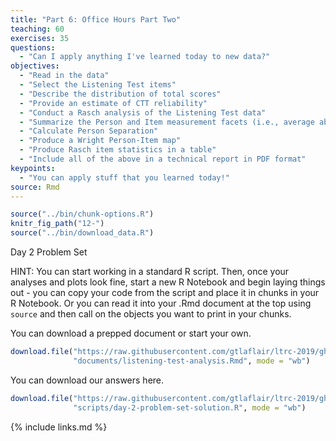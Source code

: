 ```yaml
---
title: "Part 6: Office Hours Part Two"
teaching: 60
exercises: 35
questions: 
  - "Can I apply anything I've learned today to new data?"
objectives: 
  - "Read in the data"
  - "Select the Listening Test items"
  - "Describe the distribution of total scores"
  - "Provide an estimate of CTT reliability"
  - "Conduct a Rasch analysis of the Listening Test data"
  - "Summarize the Person and Item measurement facets (i.e., average ability/difficulty, SE)"
  - "Calculate Person Separation"
  - "Produce a Wright Person-Item map"
  - "Produce Rasch item statistics in a table"
  - "Include all of the above in a technical report in PDF format"
keypoints: 
  - "You can apply stuff that you learned today!"
source: Rmd
---
```


```r
source("../bin/chunk-options.R")
knitr_fig_path("12-")
source("../bin/download_data.R")
```

Day 2 Problem Set

HINT: You can start working in a standard R script. Then, once your analyses and plots
look fine, start a new R Notebook and begin laying things out - you can copy your code
from the script and place it in chunks in your R Notebook. Or you can read it into your 
.Rmd document at the top using `source` and then call on the objects you want to print
in your chunks.

You can download a prepped document or start your own.

```r
download.file("https://raw.githubusercontent.com/gtlaflair/ltrc-2019/gh-pages/documents/listening-test-analysis.Rmd",
              "documents/listening-test-analysis.Rmd", mode = "wb")
```

You can download our answers here.

```r
download.file("https://raw.githubusercontent.com/gtlaflair/ltrc-2019/gh-pages/scripts/day-2-problem-set-solution.R",
              "scripts/day-2-problem-set-solution.R", mode = "wb")
```

{% include links.md %}
